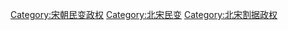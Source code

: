 [[Category:宋朝民变政权|Category:宋朝民变政权]]
[[Category:北宋民变|Category:北宋民变]]
[[Category:北宋割据政权|Category:北宋割据政权]]